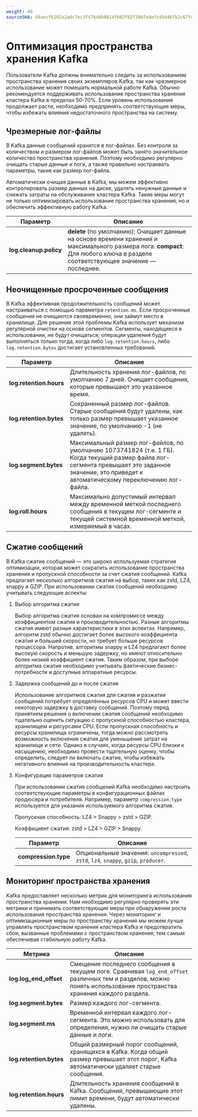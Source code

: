 ```yaml
---
weight: 40
sourceSHA: d4aecf6202a2adc7ec3f476ddb8814f602f82f380fe4efcd5d46fb2c67fd2ba9
---
```


# Оптимизация пространства хранения Kafka

Пользователи Kafka должны внимательно следить за использованием пространства хранения своих экземпляров Kafka, так как чрезмерное использование может помешать нормальной работе Kafka. Обычно рекомендуется поддерживать использование пространства хранения кластера Kafka в пределах 50-70%. Если уровень использования продолжает расти, необходимо предпринять соответствующие меры, чтобы избежать влияния недостаточного пространства на систему.

## Чрезмерные лог-файлы

В Kafka данные сообщений хранятся в лог-файлах. Без контроля за количеством и размером лог-файлов может быть занято значительное количество пространства хранения. Поэтому необходимо регулярно очищать старые данные и логи, а также правильно настраивать параметры, такие как размер лог-файла.

Автоматически очищая данные в Kafka, мы можем эффективно контролировать размер данных на диске, удалять ненужные данные и снижать затраты на обслуживание кластера Kafka. Такие меры могут не только оптимизировать использование пространства хранения, но и обеспечить эффективную работу Kafka.

| Параметр               | Описание                                                                                                                                                    |
| ---------------------- | ---------------------------------------------------------------------------------------------------------------------------------------------------------- |
| **log.cleanup.policy** | **delete** (по умолчанию): Очищает данные на основе времени хранения и максимального размера лога. **compact**: Для любого ключа в разделе соответствующее значение — последнее. |

## Неочищенные просроченные сообщения

В Kafka эффективная продолжительность сообщений может настраиваться с помощью параметра `retention.ms`. Если просроченные сообщения не очищаются своевременно, они займут место в хранилище. Для решения этой проблемы Kafka использует механизм регулярной очистки на основе сегментов. Сегменты, находящиеся в использовании, не будут очищаться; операции удаления будут выполняться только тогда, когда либо `log.retention.hours`, либо `log.retention.bytes` достигает установленных требований.

| Параметр               | Описание                                                                                                                                                                               |
| ----------------------- | ----------------------------------------------------------------------------------------------------------------------------------------------------------------------------------------- |
| **log.retention.hours** | Длительность хранения лог-файлов, по умолчанию 7 дней. Очищает сообщения, которые превышают это указанное время.                                                                          |
| **log.retention.bytes** | Сохраненный размер лог-файлов. Старые сообщения будут удалены, как только размер превышает указанное значение, по умолчанию -1 (не удалять).                                               |
| **log.segment.bytes**   | Максимальный размер лог-файлов, по умолчанию 1073741824 (т.е. 1 ГБ). Когда текущий размер файла лог-сегмента превышает это заданное значение, это приведет к автоматическому переключению лог-файла. |
| **log.roll.hours**      | Максимально допустимый интервал между временной меткой последнего сообщения в текущем лог-сегменте и текущей системной временной меткой, измеряемый в часах.                                   |

## Сжатие сообщений

В Kafka сжатие сообщений — это широко используемая стратегия оптимизации, которая может сократить использование пространства хранения и пропускной способности за счет сжатия сообщений. Kafka предлагает несколько алгоритмов сжатия на выбор, таких как zstd, LZ4, snappy и GZIP. При использовании сжатия сообщений необходимо учитывать следующие аспекты:

1. Выбор алгоритма сжатия

   Выбор алгоритма сжатия основан на компромиссе между коэффициентом сжатия и производительностью. Разные алгоритмы сжатия имеют разные характеристики в этих аспектах. Например, алгоритм zstd обычно достигает более высокого коэффициента сжатия и большей скорости, но требует больше ресурсов процессора. Напротив, алгоритмы snappy и LZ4 предлагают более высокую скорость и меньшую задержку, но имеют относительно более низкий коэффициент сжатия. Таким образом, при выборе алгоритма сжатия необходимо учитывать фактические бизнес-потребности и доступные аппаратные ресурсы.

2. Задержка сообщений до и после сжатия

   Использование алгоритмов сжатия для сжатия и разжатия сообщений потребует определённых ресурсов CPU и может ввести некоторую задержку в доставку сообщений. Поэтому перед принятием решения о включении сжатия сообщений необходимо тщательно оценить ситуацию с пропускной способностью кластера, хранилищем и ресурсами CPU. Если пропускная способность и ресурсы хранилища ограничены, тогда можно рассмотреть возможность включения сжатия для уменьшения затрат на хранилище и сети. Однако в случаях, когда ресурсы CPU близки к насыщению, необходимо провести тщательную оценку, чтобы определить, следует ли включать сжатие, чтобы избежать негативного влияния на производительность кластера.

3. Конфигурация параметров сжатия

   При использовании сжатия сообщений Kafka необходимо настроить соответствующие параметры в конфигурационных файлах продюсера и потребителя. Например, параметр `compression.type` используется для указания используемого алгоритма сжатия.

   Пропускная способность: LZ4 > Snappy > zstd > GZIP.

   Коэффициент сжатия: zstd > LZ4 > GZIP > Snappy.

   | Параметр            | Описание                                                                       |
   | -------------------- | ------------------------------------------------------------------------------ |
   | **compression.type** | Опциональные значения: `uncompressed`, `zstd`, `lz4`, `snappy`, `gzip`, `producer`. |

## Мониторинг пространства хранения

Kafka предоставляет несколько метрик для мониторинга использования пространства хранения. Нам необходимо регулярно проверять эти метрики и принимать соответствующие меры при обнаружении роста использования пространства хранения. Через мониторинг и оптимизационные меры по пространству хранения мы можем лучше управлять пространством хранения кластера Kafka и предотвратить сбои, вызванные проблемами с пространством хранения, тем самым обеспечивая стабильную работу Kafka.

| Метрика                   | Описание                                                                                                                                                                                 |
| ------------------------ | ------------------------------------------------------------------------------------------------------------------------------------------------------------------------------------------- |
| **log.log\_end\_offset** | Смещение последнего сообщения в текущем логе. Сравнивая `log_end_offset` различных тем и разделов, можно понять использование пространства хранения каждого раздела.                       |
| **log.segment.bytes**    | Размер каждого лог-сегмента.                                                                                                                                                               |
| **log.segment.ms**       | Временной интервал каждого лог-сегмента. Это можно использовать для определения, нужно ли очищать старые данные и логи.                                                                   |
| **log.retention.bytes**  | Общий размерный порог сообщений, хранящихся в Kafka. Когда общий размер превышает этот порог, Kafka автоматически удаляет старые сообщения.                                               |
| **log.retention.hours**  | Длительность хранения сообщений в Kafka. Сообщения, превышающие этот лимит времени, будут автоматически удалены.                                                                         |

